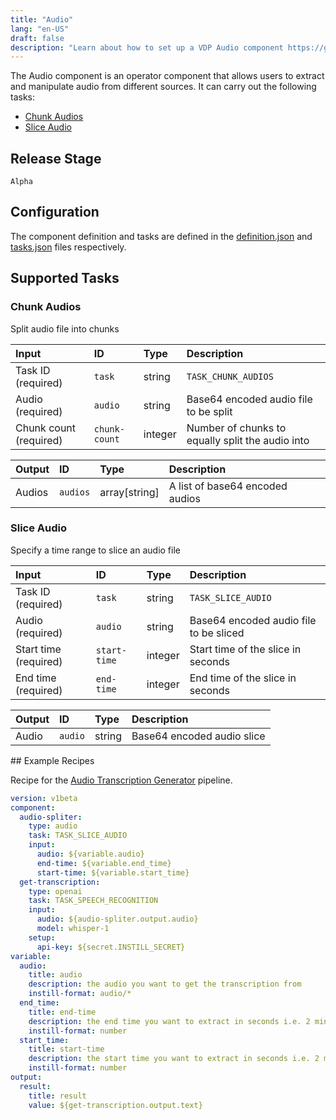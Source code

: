```yaml
---
title: "Audio"
lang: "en-US"
draft: false
description: "Learn about how to set up a VDP Audio component https://github.com/instill-ai/instill-core"
---
```


The Audio component is an operator component that allows users to extract and manipulate audio from different sources.
It can carry out the following tasks:
- [Chunk Audios](#chunk-audios)
- [Slice Audio](#slice-audio)

## Release Stage

`Alpha`

## Configuration

The component definition and tasks are defined in the [definition.json](https://github.com/instill-ai/pipeline-backend/pkg/component/blob/main/operator/audio/v0/config/definition.json) and [tasks.json](https://github.com/instill-ai/pipeline-backend/pkg/component/blob/main/operator/audio/v0/config/tasks.json) files respectively.



## Supported Tasks

### Chunk Audios

Split audio file into chunks

<div class="markdown-col-no-wrap" data-col-1 data-col-2>

| Input | ID | Type | Description |
| :--- | :--- | :--- | :--- |
| Task ID (required) | `task` | string | `TASK_CHUNK_AUDIOS` |
| Audio (required) | `audio` | string | Base64 encoded audio file to be split |
| Chunk count (required) | `chunk-count` | integer | Number of chunks to equally split the audio into |
</div>






<div class="markdown-col-no-wrap" data-col-1 data-col-2>

| Output | ID | Type | Description |
| :--- | :--- | :--- | :--- |
| Audios | `audios` | array[string] | A list of base64 encoded audios |
</div>

### Slice Audio

Specify a time range to slice an audio file

<div class="markdown-col-no-wrap" data-col-1 data-col-2>

| Input | ID | Type | Description |
| :--- | :--- | :--- | :--- |
| Task ID (required) | `task` | string | `TASK_SLICE_AUDIO` |
| Audio (required) | `audio` | string | Base64 encoded audio file to be sliced |
| Start time (required) | `start-time` | integer | Start time of the slice in seconds |
| End time (required) | `end-time` | integer | End time of the slice in seconds |
</div>






<div class="markdown-col-no-wrap" data-col-1 data-col-2>

| Output | ID | Type | Description |
| :--- | :--- | :--- | :--- |
| Audio | `audio` | string | Base64 encoded audio slice |
</div>
## Example Recipes

Recipe for the [Audio Transcription Generator](https://instill.tech/instill-ai/pipelines/audio-transcription/playground) pipeline.

```yaml
version: v1beta
component:
  audio-spliter:
    type: audio
    task: TASK_SLICE_AUDIO
    input:
      audio: ${variable.audio}
      end-time: ${variable.end_time}
      start-time: ${variable.start_time}
  get-transcription:
    type: openai
    task: TASK_SPEECH_RECOGNITION
    input:
      audio: ${audio-spliter.output.audio}
      model: whisper-1
    setup:
      api-key: ${secret.INSTILL_SECRET}
variable:
  audio:
    title: audio
    description: the audio you want to get the transcription from
    instill-format: audio/*
  end_time:
    title: end-time
    description: the end time you want to extract in seconds i.e. 2 mins is 120 seconds
    instill-format: number
  start_time:
    title: start-time
    description: the start time you want to extract in seconds i.e. 2 mins is 120 seconds
    instill-format: number
output:
  result:
    title: result
    value: ${get-transcription.output.text}
```
